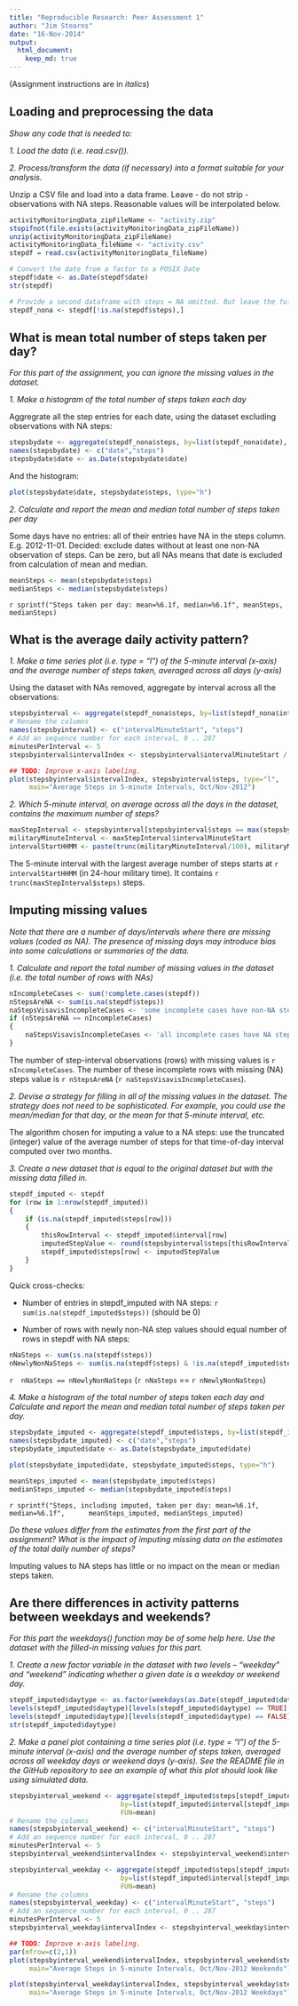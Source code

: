 ```yaml
---
title: "Reproducible Research: Peer Assessment 1"
author: "Jim Stearns"
date: "16-Nov-2014"
output: 
  html_document:
    keep_md: true
---
```


(Assignment instructions are in *italics*)

## Loading and preprocessing the data

*Show any code that is needed to:*

*1. Load the data (i.e. read.csv()).*

*2. Process/transform the data (if necessary) into a format suitable for your analysis.*

Unzip a CSV file and load into a data frame. Leave - do not strip - observations with NA steps. Reasonable values will be interpolated below.

```r
activityMonitoringData_zipFileName <- "activity.zip"
stopifnot(file.exists(activityMonitoringData_zipFileName))
unzip(activityMonitoringData_zipFileName)
activityMonitoringData_fileName <- "activity.csv"
stepdf = read.csv(activityMonitoringData_fileName)

# Convert the date from a factor to a POSIX Date
stepdf$date <- as.Date(stepdf$date)
str(stepdf)

# Provide a second dataframe with steps = NA omitted. But leave the full version - will be needed.
stepdf_nona <- stepdf[!is.na(stepdf$steps),]
```

## What is mean total number of steps taken per day?

*For this part of the assignment, you can ignore the missing values in the dataset.*

*1. Make a histogram of the total number of steps taken each day*

Aggregrate all the step entries for each date, using the dataset excluding observations with NA steps:

```r
stepsbydate <- aggregate(stepdf_nona$steps, by=list(stepdf_nona$date), FUN=sum)
names(stepsbydate) <- c("date","steps")
stepsbydate$date <- as.Date(stepsbydate$date)
```

And the histogram:

```r
plot(stepsbydate$date, stepsbydate$steps, type="h")
```

*2. Calculate and report the mean and median total number of steps taken per day*

Some days have no entries: all of their entries have NA in the steps column. E.g. 2012-11-01.
Decided: exclude dates without at least one non-NA observation of steps. Can be zero, 
but all NAs means that date is excluded from calculation of mean and median.

```r
meanSteps <- mean(stepsbydate$steps)
medianSteps <- median(stepsbydate$steps)
```

`r sprintf("Steps taken per day: mean=%6.1f, median=%6.1f", meanSteps, medianSteps)`

## What is the average daily activity pattern?

*1. Make a time series plot (i.e. type = "l") of the 5-minute interval (x-axis) and the average number of steps taken, averaged across all days (y-axis)*

Using the dataset with NAs removed, aggregate by interval across all the observations:
```r
stepsbyinterval <- aggregate(stepdf_nona$steps, by=list(stepdf_nona$interval), FUN=mean)
# Rename the columns
names(stepsbyinterval) <- c("intervalMinuteStart", "steps")
# Add an sequence number for each interval, 0 .. 287
minutesPerInterval <- 5
stepsbyinterval$intervalIndex <- stepsbyinterval$intervalMinuteStart / minutesPerInterval
```
```r
## TODO: Improve x-axis labeling.
plot(stepsbyinterval$intervalIndex, stepsbyinterval$steps, type="l", 
     main="Average Steps in 5-minute Intervals, Oct/Nov-2012")
```

*2. Which 5-minute interval, on average across all the days in the dataset, contains the maximum number of steps?*
```r
maxStepInterval <- stepsbyinterval[stepsbyinterval$steps == max(stepsbyinterval$steps),]
militaryMinuteInterval <- maxStepInterval$intervalMinuteStart
intervalStartHHMM <- paste(trunc(militaryMinuteInterval/100), militaryMinuteInterval %% 100, sep=":")
```

The 5-minute interval with the largest average number of steps starts at `r intervalStartHHMM` (in 24-hour military time).
It contains `r trunc(maxStepInterval$steps)` steps.

## Imputing missing values

*Note that there are a number of days/intervals where there are missing values (coded as NA). The presence of missing days may introduce bias into some calculations or summaries of the data.*

*1. Calculate and report the total number of missing values in the dataset (i.e. the total number of rows with NAs)*

```r
nIncompleteCases <- sum(!complete.cases(stepdf))
nStepsAreNA <- sum(is.na(stepdf$steps))
naStepsVisavisIncompleteCases <- 'some incomplete cases have non-NA steps'
if (nStepsAreNA == nIncompleteCases)
{
    naStepsVisavisIncompleteCases <- 'all incomplete cases have NA steps'
}
```
The number of step-interval observations (rows) with missing values is `r nIncompleteCases`.
The number of these incomplete rows with missing (NA) steps value is `r nStepsAreNA` 
(`r naStepsVisavisIncompleteCases`).

*2. Devise a strategy for filling in all of the missing values in the dataset. The strategy does not need to be sophisticated. For example, you could use the mean/median for that day, or the mean for that 5-minute interval, etc.*

The algorithm chosen for imputing a value to a NA steps: use the truncated (integer) value of the 
average number of steps for that time-of-day interval computed over two months.

*3. Create a new dataset that is equal to the original dataset but with the missing data filled in.*

```r
stepdf_imputed <- stepdf
for (row in 1:nrow(stepdf_imputed))
{
    if (is.na(stepdf_imputed$steps[row]))
    {
        thisRowInterval <- stepdf_imputed$interval[row]
        imputedStepValue <- round(stepsbyinterval$steps[thisRowInterval == stepsbyinterval$intervalMinuteStart])
        stepdf_imputed$steps[row] <- imputedStepValue
    }
}
```
Quick cross-checks:

* Number of entries in stepdf_imputed with NA steps: `r sum(is.na(stepdf_imputed$steps))` (should be 0)

* Number of rows with newly non-NA step values should equal number of rows in stepdf with NA steps:
```r
nNaSteps <- sum(is.na(stepdf$steps))
nNewlyNonNaSteps <- sum(is.na(stepdf$steps) & !is.na(stepdf_imputed$steps))
```
`r  nNaSteps == nNewlyNonNaSteps` (`r nNaSteps` == `r nNewlyNonNaSteps`)

*4. Make a histogram of the total number of steps taken each day and Calculate and report the mean and median total number of steps taken per day.*

```r
stepsbydate_imputed <- aggregate(stepdf_imputed$steps, by=list(stepdf_imputed$date), FUN=sum)
names(stepsbydate_imputed) <- c("date","steps")
stepsbydate_imputed$date <- as.Date(stepsbydate_imputed$date)
```

```r
plot(stepsbydate_imputed$date, stepsbydate_imputed$steps, type="h")
```

```r
meanSteps_imputed <- mean(stepsbydate_imputed$steps)
medianSteps_imputed <- median(stepsbydate_imputed$steps)
```
`r sprintf("Steps, including imputed, taken per day: mean=%6.1f, median=%6.1f", 
    meanSteps_imputed, medianSteps_imputed)`

*Do these values differ from the estimates from the first part of the assignment? What is the impact of imputing missing data on the estimates of the total daily number of steps?*

Imputing values to NA steps has little or no impact on the mean or median steps taken.

## Are there differences in activity patterns between weekdays and weekends?

*For this part the weekdays() function may be of some help here. Use the dataset with the filled-in missing values for this part.*

*1. Create a new factor variable in the dataset with two levels – “weekday” and “weekend” indicating whether a given date is a weekday or weekend day.*

```r
stepdf_imputed$daytype <- as.factor(weekdays(as.Date(stepdf_imputed$date)) %in% c('Saturday', 'Sunday'))
levels(stepdf_imputed$daytype)[levels(stepdf_imputed$daytype) == TRUE] <- "weekend"
levels(stepdf_imputed$daytype)[levels(stepdf_imputed$daytype) == FALSE] <- "weekday"
str(stepdf_imputed$daytype)
```

*2. Make a panel plot containing a time series plot (i.e. type = "l") of the 5-minute interval (x-axis) and the average number of steps taken, averaged across all weekday days or weekend days (y-axis). See the README file in the GitHub repository to see an example of what this plot should look like using simulated data.*

```r
stepsbyinterval_weekend <- aggregate(stepdf_imputed$steps[stepdf_imputed$daytype == "weekend"], 
                            by=list(stepdf_imputed$interval[stepdf_imputed$daytype == "weekend"]), 
                            FUN=mean)
# Rename the columns
names(stepsbyinterval_weekend) <- c("intervalMinuteStart", "steps")
# Add an sequence number for each interval, 0 .. 287
minutesPerInterval <- 5
stepsbyinterval_weekend$intervalIndex <- stepsbyinterval_weekend$intervalMinuteStart / minutesPerInterval
```

```r
stepsbyinterval_weekday <- aggregate(stepdf_imputed$steps[stepdf_imputed$daytype == "weekday"], 
                            by=list(stepdf_imputed$interval[stepdf_imputed$daytype == "weekday"]), 
                            FUN=mean)
# Rename the columns
names(stepsbyinterval_weekday) <- c("intervalMinuteStart", "steps")
# Add an sequence number for each interval, 0 .. 287
minutesPerInterval <- 5
stepsbyinterval_weekday$intervalIndex <- stepsbyinterval_weekday$intervalMinuteStart / minutesPerInterval
```

```r
## TODO: Improve x-axis labeling.
par(mfrow=c(2,1))
plot(stepsbyinterval_weekend$intervalIndex, stepsbyinterval_weekend$steps, type="l", 
     main="Average Steps in 5-minute Intervals, Oct/Nov-2012 Weekends")

plot(stepsbyinterval_weekday$intervalIndex, stepsbyinterval_weekday$steps, type="l", 
     main="Average Steps in 5-minute Intervals, Oct/Nov-2012 Weekdays")
```
